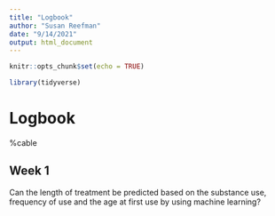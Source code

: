 ```yaml
---
title: "Logbook"
author: "Susan Reefman"
date: "9/14/2021"
output: html_document
---
```


```r
knitr::opts_chunk$set(echo = TRUE)

library(tidyverse)
```

# Logbook

%cable 

## Week 1

Can the length of treatment be predicted based on the substance use, frequency of use and the age at first use by using machine learning?

```r

```




